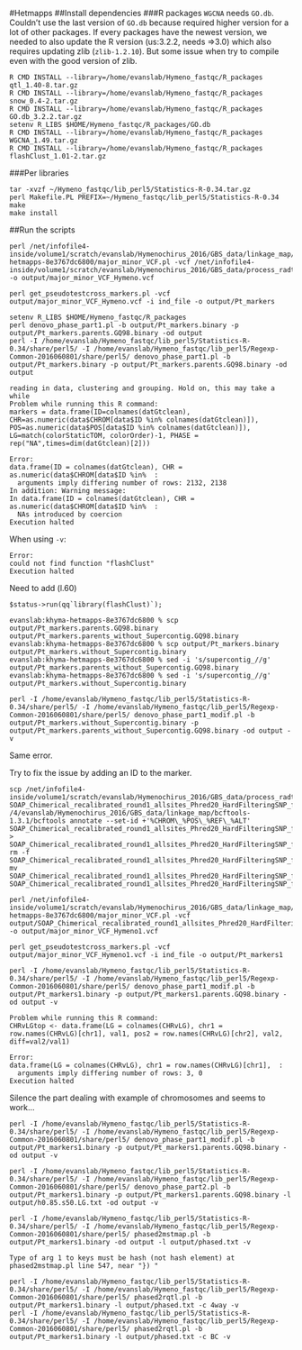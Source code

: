 #Hetmapps
##Install dependencies
###R packages 
`WGCNA` needs `GO.db`. Couldn't use the last version of `GO.db` because required higher version for a lot of other packages. If every packages have the newest version, we needed to also update the R version (us:3.2.2, needs =>3.0) which also requires updating zlib (`zlib-1.2.10`). But some issue when try to compile even with the good version of zlib. 
```
R CMD INSTALL --library=/home/evanslab/Hymeno_fastqc/R_packages qtl_1.40-8.tar.gz
R CMD INSTALL --library=/home/evanslab/Hymeno_fastqc/R_packages snow_0.4-2.tar.gz
R CMD INSTALL --library=/home/evanslab/Hymeno_fastqc/R_packages GO.db_3.2.2.tar.gz
setenv R_LIBS $HOME/Hymeno_fastqc/R_packages/GO.db
R CMD INSTALL --library=/home/evanslab/Hymeno_fastqc/R_packages WGCNA_1.49.tar.gz
R CMD INSTALL --library=/home/evanslab/Hymeno_fastqc/R_packages flashClust_1.01-2.tar.gz
```
###Per libraries
```
tar -xvzf ~/Hymeno_fastqc/lib_perl5/Statistics-R-0.34.tar.gz
perl Makefile.PL PREFIX=~/Hymeno_fastqc/lib_perl5/Statistics-R-0.34
make
make install
```
##Run the scripts
```
perl /net/infofile4-inside/volume1/scratch/evanslab/Hymenochirus_2016/GBS_data/linkage_map/khyma-hetmapps-8e3767dc6800/major_minor_VCF.pl -vcf /net/infofile4-inside/volume1/scratch/evanslab/Hymenochirus_2016/GBS_data/process_radtags_demultiplex/bwa_results/Phred20/all/GVCF/noDupliMark/SOAP_Chimerical_recalibrated_round1_allsites_Phred20_HardFilteringSNP_filtered_family_only.recode.vcf -o output/major_minor_VCF_Hymeno.vcf

perl get_pseudotestcross_markers.pl -vcf output/major_minor_VCF_Hymeno.vcf -i ind_file -o output/Pt_markers

setenv R_LIBS $HOME/Hymeno_fastqc/R_packages
perl denovo_phase_part1.pl -b output/Pt_markers.binary -p output/Pt_markers.parents.GQ98.binary -od output
perl -I /home/evanslab/Hymeno_fastqc/lib_perl5/Statistics-R-0.34/share/perl5/ -I /home/evanslab/Hymeno_fastqc/lib_perl5/Regexp-Common-2016060801/share/perl5/ denovo_phase_part1.pl -b output/Pt_markers.binary -p output/Pt_markers.parents.GQ98.binary -od output

reading in data, clustering and grouping. Hold on, this may take a while
Problem while running this R command:
markers = data.frame(ID=colnames(datGtclean), CHR=as.numeric(data$CHROM[data$ID %in% colnames(datGtclean)]), POS=as.numeric(data$POS[data$ID %in% colnames(datGtclean)]), LG=match(colorStaticTOM, colorOrder)-1, PHASE = rep("NA",times=dim(datGtclean)[2]))

Error:
data.frame(ID = colnames(datGtclean), CHR = as.numeric(data$CHROM[data$ID %in%  : 
  arguments imply differing number of rows: 2132, 2138
In addition: Warning message:
In data.frame(ID = colnames(datGtclean), CHR = as.numeric(data$CHROM[data$ID %in%  :
  NAs introduced by coercion
Execution halted
```
When using `-v`:
```
Error:
could not find function "flashClust"
Execution halted
```
Need to add (l.60)
```
$status->run(qq`library(flashClust)`);
```
```
evanslab:khyma-hetmapps-8e3767dc6800 % scp output/Pt_markers.parents.GQ98.binary output/Pt_markers.parents_without_Supercontig.GQ98.binary                                                              evanslab:khyma-hetmapps-8e3767dc6800 % scp output/Pt_markers.binary output/Pt_markers.without_Supercontig.binary
evanslab:khyma-hetmapps-8e3767dc6800 % sed -i 's/supercontig_//g' output/Pt_markers.parents_without_Supercontig.GQ98.binary                                                                    evanslab:khyma-hetmapps-8e3767dc6800 % sed -i 's/supercontig_//g' output/Pt_markers.without_Supercontig.binary

perl -I /home/evanslab/Hymeno_fastqc/lib_perl5/Statistics-R-0.34/share/perl5/ -I /home/evanslab/Hymeno_fastqc/lib_perl5/Regexp-Common-2016060801/share/perl5/ denovo_phase_part1_modif.pl -b output/Pt_markers.without_Supercontig.binary -p output/Pt_markers.parents_without_Supercontig.GQ98.binary -od output -v
```
Same error.

Try to fix the issue by adding an ID to the marker.
```
scp /net/infofile4-inside/volume1/scratch/evanslab/Hymenochirus_2016/GBS_data/process_radtags_demultiplex/bwa_results/Phred20/all/GVCF/noDupliMark/SOAP_Chimerical_recalibrated_round1_allsites_Phred20_HardFilteringSNP_filtered_family_only.recode.vcf SOAP_Chimerical_recalibrated_round1_allsites_Phred20_HardFilteringSNP_filtered_family_only_REF.recode.vcf
/4/evanslab/Hymenochirus_2016/GBS_data/linkage_map/bcftools-1.3.1/bcftools annotate --set-id +'%CHROM\_%POS\_%REF\_%ALT' SOAP_Chimerical_recalibrated_round1_allsites_Phred20_HardFilteringSNP_filtered_family_only_REF.recode.vcf > SOAP_Chimerical_recalibrated_round1_allsites_Phred20_HardFilteringSNP_filtered_family_only_REF1.recode.vcf
rm -f SOAP_Chimerical_recalibrated_round1_allsites_Phred20_HardFilteringSNP_filtered_family_only_REF.recode.vcf
mv SOAP_Chimerical_recalibrated_round1_allsites_Phred20_HardFilteringSNP_filtered_family_only_REF1.recode.vcf SOAP_Chimerical_recalibrated_round1_allsites_Phred20_HardFilteringSNP_filtered_family_only_REF.recode.vcf
```
```
perl /net/infofile4-inside/volume1/scratch/evanslab/Hymenochirus_2016/GBS_data/linkage_map/khyma-hetmapps-8e3767dc6800/major_minor_VCF.pl -vcf output/SOAP_Chimerical_recalibrated_round1_allsites_Phred20_HardFilteringSNP_filtered_family_only_REF.recode.vcf -o output/major_minor_VCF_Hymeno1.vcf

perl get_pseudotestcross_markers.pl -vcf output/major_minor_VCF_Hymeno1.vcf -i ind_file -o output/Pt_markers1

perl -I /home/evanslab/Hymeno_fastqc/lib_perl5/Statistics-R-0.34/share/perl5/ -I /home/evanslab/Hymeno_fastqc/lib_perl5/Regexp-Common-2016060801/share/perl5/ denovo_phase_part1_modif.pl -b output/Pt_markers1.binary -p output/Pt_markers1.parents.GQ98.binary -od output -v
```
```
Problem while running this R command:
CHRvLGtop <- data.frame(LG = colnames(CHRvLG), chr1 = row.names(CHRvLG)[chr1], val1, pos2 = row.names(CHRvLG)[chr2], val2, diff=val2/val1)

Error:
data.frame(LG = colnames(CHRvLG), chr1 = row.names(CHRvLG)[chr1],  : 
  arguments imply differing number of rows: 3, 0
Execution halted
```
Silence the part dealing with example of chromosomes and seems to work...
```
perl -I /home/evanslab/Hymeno_fastqc/lib_perl5/Statistics-R-0.34/share/perl5/ -I /home/evanslab/Hymeno_fastqc/lib_perl5/Regexp-Common-2016060801/share/perl5/ denovo_phase_part1_modif.pl -b output/Pt_markers1.binary -p output/Pt_markers1.parents.GQ98.binary -od output -v
```
```
perl -I /home/evanslab/Hymeno_fastqc/lib_perl5/Statistics-R-0.34/share/perl5/ -I /home/evanslab/Hymeno_fastqc/lib_perl5/Regexp-Common-2016060801/share/perl5/ denovo_phase_part2.pl -b output/Pt_markers1.binary -p output/Pt_markers1.parents.GQ98.binary -l output/h0.85.s50.LG.txt -od output -v
```
```
perl -I /home/evanslab/Hymeno_fastqc/lib_perl5/Statistics-R-0.34/share/perl5/ -I /home/evanslab/Hymeno_fastqc/lib_perl5/Regexp-Common-2016060801/share/perl5/ phased2mstmap.pl -b output/Pt_markers1.binary -od output -l output/phased.txt -v

Type of arg 1 to keys must be hash (not hash element) at phased2mstmap.pl line 547, near "}) "
```
```
perl -I /home/evanslab/Hymeno_fastqc/lib_perl5/Statistics-R-0.34/share/perl5/ -I /home/evanslab/Hymeno_fastqc/lib_perl5/Regexp-Common-2016060801/share/perl5/ phased2rqtl.pl -b output/Pt_markers1.binary -l output/phased.txt -c 4way -v
perl -I /home/evanslab/Hymeno_fastqc/lib_perl5/Statistics-R-0.34/share/perl5/ -I /home/evanslab/Hymeno_fastqc/lib_perl5/Regexp-Common-2016060801/share/perl5/ phased2rqtl.pl -b output/Pt_markers1.binary -l output/phased.txt -c BC -v
```
